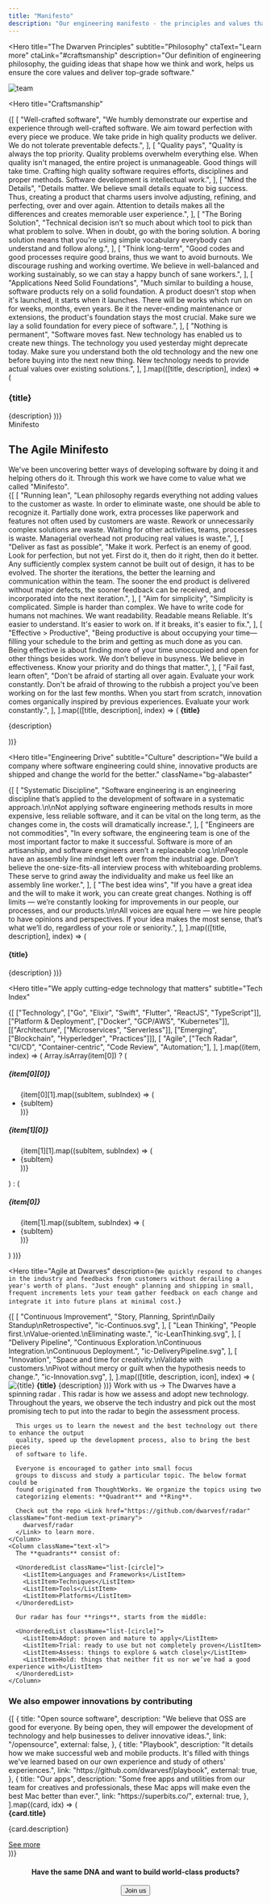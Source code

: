 ```yaml
---
title: "Manifesto"
description: "Our engineering manifesto - the principles and values that guide our approach to building software"
---
```


<Hero
  title="The Dwarven Principles"
  subtitle="Philosophy"
  ctaText="Learn more"
  ctaLink="#craftsmanship"
  description="Our definition of engineering philosophy, the guiding ideas that shape how we think
  and work, helps us ensure the core values and deliver top-grade software."
>
  <Image
    src="/images/manifesto/team.png"
    alt="team"
    className="mt-32"
  />
</Hero>

<Hero
  title="Craftsmanship"
>
  <Stack className="gap-20 mt-24">
    {[
      [
        "Well-crafted software",
        "We humbly demonstrate our expertise and experience through well-crafted software. We aim toward perfection with every piece we produce. We take pride in high quality products we deliver. We do not tolerate preventable defects.",
      ],
      [
        "Quality pays",
        "Quality is always the top priority. Quality problems overwhelm everything else. When quality isn't managed, the entire project is unmanageable. Good things will take time. Crafting high quality software requires efforts, disciplines and proper methods. Software development is intellectual work.",
      ],
      [
        "Mind the Details",
        "Details matter. We believe small details equate to big success. Thus, creating a product that charms users involve adjusting, refining, and perfecting, over and over again. Attention to details makes all the differences and creates memorable user experience.",
      ],
      [
        "The Boring Solution",
        "Technical decision isn’t so much about which tool to pick than what problem to solve. When in doubt, go with the boring solution. A boring solution means that you're using simple vocabulary everybody can understand and follow along.",
      ],
      [
        "Think long-term",
        "Good codes and good processes require good brains, thus we want to avoid burnouts. We discourage rushing and working overtime. We believe in well-balanced and working sustainably, so we can stay a happy bunch of sane workers.",
      ],
      [
        "Applications Need Solid Foundations",
        "Much similar to building a house, software products rely on a solid foundation. A product doesn't stop when it's launched, it starts when it launches. There will be works which run on for weeks, months, even years. Be it the never-ending maintenance or extensions, the product's foundation stays the most crucial. Make sure we lay a solid foundation for every piece of software.",
      ],
      [
        "Nothing is permanent",
        "Software moves fast. New technology has enabled us to create new things. The technology you used yesterday might deprecate today. Make sure you understand both the old technology and the new one before buying into the next new thing. New technology needs to provide actual values over existing solutions.",
      ],
    ].map(([title, description], index) => (
      <Flex
        key={index}
        className="flex-col md:flex-row gap-4"
      >
        <H3 className="col w-full md:w-5/12 lg:w-1/3 mb-6 md:mb-0">{title}</H3>
        <Paragraph className="col w-full md:w-7/12 text-xl leading-loose">{description}</Paragraph>
      </Flex>
    ))}
  </Stack>
</Hero>

<Section className="bg-alabaster">
  <Flex className="mt-24 flex-col sm:flex-row flex-wrap sm:flex-nowrap">
    <div className="col w-full md:w-5/12 lg:w-1/3 mb-16 md:mb-0">
      <Paragraph className="text-muted-foreground text-md mb-4 font-bold uppercase">
        Minifesto
      </Paragraph>
      <H1 className="text-foreground mb-6 leading-tight whitespace-pre-line">
        The Agile Minifesto
      </H1>
      <Paragraph className="text-foreground mb-8 text-xl whitespace-pre-line">
        We've been uncovering better ways of developing software by doing it and helping others do it. Through this work we have come to value what we called "Minifesto".
      </Paragraph>
    </div>
    <Stack className="col w-full md:w-7/12">
      <Stack className="gap-12">
      {[
        [
          "Running lean",
          "Lean philosophy regards everything not adding values to the customer as waste. In order to eliminate waste, one should be able to recognize it. Partially done work, extra processes like paperwork and features not often used by customers are waste. Rework or unnecessarily complex solutions are waste. Waiting for other activities, teams, processes is waste. Managerial overhead not producing real values is waste.",
        ],
        [
          "Deliver as fast as possible",
          "Make it work. Perfect is an enemy of good. Look for perfection, but not yet. First do it, then do it right, then do it better. Any sufficiently complex system cannot be built out of design, it has to be evolved. The shorter the iterations, the better the learning and communication within the team. The sooner the end product is delivered without major defects, the sooner feedback can be received, and incorporated into the next iteration.",
        ],
        [
          "Aim for simplicity",
          "Simplicity is complicated. Simple is harder than complex. We have to write code for humans not machines. We want readability. Readable means Reliable. It's easier to understand. It's easier to work on. If it breaks, it's easier to fix.",
        ],
        [
          "Effective > Productive",
          "Being productive is about occupying your time—filling your schedule to the brim and getting as much done as you can. Being effective is about finding more of your time unoccupied and open for other things besides work. We don’t believe in busyness. We believe in effectiveness. Know your priority and do things that matter.",
        ],
        [
          "Fail fast, learn often",
          "Don't be afraid of starting all over again. Evaluate your work constantly. Don't be afraid of throwing to the rubbish a project you've been working on for the last few months. When you start from scratch, innovation comes organically inspired by previous experiences. Evaluate your work constantly.",
        ],
      ].map(([title, description], index) => (
        <Flex
          key={index}
          className="flex-col gap-0"
        >
          <strong className="block font-semibold text-2xl mb-4 text-primary">{title}</strong>
          <p className="text-lg leading-loose">{description}</p>
        </Flex>
      ))}
      </Stack>
    </Stack>
  </Flex>
</Section>

<Hero
  title="Engineering Drive"
  subtitle="Culture"
  description="We build a company where software engineering could shine, innovative
  products are shipped and change the world for the better."
  className="bg-alabaster"
>
  <HStack className="flex-wrap mt-20 gap-10">
    {[
      [
        "Systematic Discipline",
        "Software engineering is an engineering discipline that’s applied to the development of software in a systematic approach.\n\nNot applying software engineering methods results in more expensive, less reliable software, and it can be vital on the long term, as the changes come in, the costs will dramatically increase.",
      ],
      [
        "Engineers are not commodities",
        "In every software, the engineering team is one of the most important factor to make it successful. Software is more of an artisanship, and software engineers aren’t a replaceable cog.\n\nPeople have an assembly line mindset left over from the industrial age. Don’t believe the one-size-fits-all interview process with whiteboarding problems. These serve to grind away the individuality and make us feel like an assembly line worker.",
      ],
      [
        "The best idea wins",
        "If you have a great idea and the will to make it work, you can create great changes. Nothing is off limits — we’re constantly looking for improvements in our people, our processes, and our products.\n\nAll voices are equal here — we hire people to have opinions and perspectives. If your idea makes the most sense, that’s what we’ll do, regardless of your role or seniority.",
      ],
    ].map(([title, description], index) => (
      <Flex
        key={index}
        className="flex-col w-full min-w-[340px] md:w-1/2 lg:w-1/3 bg-[#e7e7e7] p-10 text-[#4b4b5b]"
      >
        <H4>{title}</H4>
        <Paragraph className="whitespace-pre-line">{description}</Paragraph>
      </Flex>
    ))}
      </HStack>
</Hero>

<Hero
  title="We apply cutting-edge technology
  that matters"
  subtitle="Tech Index"
>
  <Container className="grid grid-cols-2 md:grid-cols-4 gap-8 w-full max-w-none">
    {[
      ["Technology", ["Go", "Elixir", "Swift", "Flutter", "ReactJS", "TypeScript"]],
      ["Platform & Deployment", ["Docker", "GCP/AWS", "Kubernetes"]],
      [["Architecture", ["Microservices", "Serverless"]], ["Emerging", ["Blockchain", "Hyperledger", "Practices"]]],
      [
        "Agile",
        ["Tech Radar", "CI/CD", "Container-centric", "Code Review", "Automation;"],
      ],
        ].map((item, index) => (
      Array.isArray(item[0]) ? (
        <Column
          key={index}
          className="flex-col gap-4 mb-12"
        >
          <H5>{item[0][0]}</H5>
          <ul className="list-none">
            {item[0][1].map((subItem, subIndex) => (
              <li key={subIndex} className="text-lg leading-loose">{subItem}</li>
            ))}
          </ul>
          <H5>{item[1][0]}</H5>
          <ul className="list-none">
            {item[1][1].map((subItem, subIndex) => (
              <li key={subIndex} className="text-lg leading-loose">{subItem}</li>
            ))}
          </ul>
        </Column>
      ) : (
        <Column
          key={index}
          className="flex-col gap-4 mb-12"
        >
          <H5>{item[0]}</H5>
          <ul className="list-none">
            {item[1].map((subItem, subIndex) => (
              <li key={subIndex} className="text-lg leading-loose">{subItem}</li>
            ))}
          </ul>
        </Column>
      )
    ))}
  </Container>
</Hero>

<Hero
  title="Agile at Dwarves"
  description={`We quickly respond to changes in the industry and feedbacks from customers
  without derailing a year's worth of plans. "Just enough" planning and shipping in
  small, frequent increments lets your team gather feedback on each change and
  integrate it into future plans at minimal cost.`}
>
  <Container className="md:flex max-w-none gap-1 pt-8 pb-16">
    {[
      [
        "Continuous Improvement",
        "Story, Planning, Sprint\nDaily Standup\nRetrospective",
        "ic-Continuos.svg",
      ],
      [
        "Lean Thinking",
        "People first.\nValue-oriented.\nEliminating waste.",
        "ic-LeanThinking.svg",
      ],
      [
        "Delivery Pipeline",
        "Continuous Exploration.\nContinuous Integration.\nContinuous Deployment.",
        "ic-DeliveryPipeline.svg",
      ],
      [
        "Innovation",
        "Space and time for creativity.\nValidate with customers.\nPivot without mercy or guilt when the hypothesis needs to change.",
        "ic-Innovation.svg",
      ],
    ].map(([title, description, icon], index) => (
      <Flex
        key={index}
        className="md:w-1/4 bg-alabaster px-12 py-10 border border-solid border-white flex-col items-center gap-0"
      >
        <Image
          src={`./svg/${icon}`}
          alt={title}
          className="mb-4 h-12"
        />
        <strong className="text-center mb-4 block text-xl font-semibold leading-tight">{title}</strong>
        <Paragraph className="text-center text-md whitespace-pre-line leading-loose">{description}</Paragraph>
      </Flex>
    ))}
  </Container>
  <Link href="/contact" className="text-xl font-medium text-primary">Work with us →</Link>
</Hero>

<Hero title="Tech Radar">
  <Flex className="flex-row flex flex-wrap xl:flex-nowrap justify-between gap-4">
    <Column className="flex-none text-xl mb-4 xl:mb-0 max-w-[35em] leading-loose">
      The Dwarves have a <Link href="/radar" className="font-medium text-primary">
        spinning radar
      </Link>. This radar is how we assess and adopt new technology. Throughout the
      years, we observe the tech industry and pick out the most promising tech
      to put into the radar to begin the assessment process.
      
      This urges us to learn the newest and the best technology out there to enhance the output
      quality, speed up the development process, also to bring the best pieces
      of software to life.
      
      Everyone is encouraged to gather into small focus
      groups to discuss and study a particular topic. The below format could be
      found originated from ThoughtWorks. We organize the topics using two
      categorizing elements: **Quadrant** and **Ring**.
      
      Check out the repo <Link href="https://github.com/dwarvesf/radar" className="font-medium text-primary">
        dwarvesf/radar
      </Link> to learn more.
    </Column>
    <Column className="text-xl">
      The **quadrants** consist of:

      <UnorderedList className="list-[circle]">
        <ListItem>Languages and Frameworks</ListItem>
        <ListItem>Techniques</ListItem>
        <ListItem>Tools</ListItem>
        <ListItem>Platforms</ListItem>
      </UnorderedList>

      Our radar has four **rings**, starts from the middle:

      <UnorderedList className="list-[circle]">
        <ListItem>Adopt: proven and mature to apply</ListItem>
        <ListItem>Trial: ready to use but not completely proven</ListItem>
        <ListItem>Assess: things to explore & watch closely</ListItem>
        <ListItem>Hold: things that neither fit us nor we’ve had a good experience with</ListItem>
      </UnorderedList>
    </Column>
  </Flex>
</Hero>

<Section className="bg-[#1e1e1e] text-white py-30 mt-20">
  <Container className="max-w-none">
    <h3 className="block text-center text-3xl font-semibold mb-20">
      We also empower innovations by contributing
    </h3>
    <Flex className="flex-row flex flex-wrap gap-8 lg:flex-nowrap">
      {[
        {
          title: "Open source software",
          description:
            "We believe that OSS are good for everyone. By being open, they will empower the development of technology and help businesses to deliver innovative ideas.",
          link: "/opensource",
          external: false,
        },
        {
          title: "Playbook",
          description:
            "It details how we make successful web and mobile products. It's filled with things we've learned based on our own experience and study of others' experiences.",
          link: "https://github.com/dwarvesf/playbook",
          external: true,
        },
        {
          title: "Our apps",
          description:
            "Some free apps and utilities from our team for creatives and professionals, these Mac apps will make even the best Mac better than ever.",
          link: "https://superbits.co/",
          external: true,
        },
      ].map((card, idx) => (
        <Flex key={idx} className="gap-2 w-full md:w-1/2 lg:w-1/3 mb-10 lg:mb-0">
          <div className="flex flex-col justify-between text-center px-16 py-8 md:px-10 h-full bg-[hsla(0,0%,95.3%,.05)] border border-[#474b59]">
            <div>
              <strong className="block w-full uppercase text-base font-semibold mb-4">
                {card.title}
              </strong>
              <p className="text-base opacity-75">{card.description}</p>
            </div>
            <div className="mt-8 w-full text-center">
              <a
                href={card.link}
                className="inline-block text-primary text-xl font-medium"
                {...(card.external
                  ? { target: "_blank", rel: "noopener noreferrer" }
                  : {})}
              >
                <span>See more</span>
              </a>
            </div>
          </div>
        </Flex>
      ))}
    </Flex>
  </Container>
</Section>

<Section className="bg-alabaster">
  <Center className="max-w-none flex-col gap-4 py-8">
    <H4 className="text-center whitespace-pre-line">
      Have the same DNA and want to build world-class
      products?
    </H4>
    <Button href="https://dwarves.careers" variant="primary" className="mx-auto" target="_blank" rel="noopener noreferrer">
      Join us
    </Button>
  </Center>
</Section>

